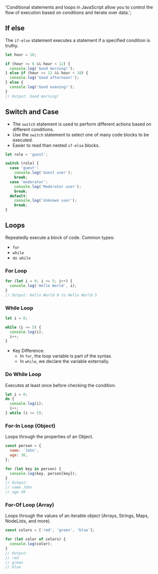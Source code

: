   'Conditional statements and loops in JavaScript allow you to control the flow of execution based on conditions and iterate over data.';

## If else

The `if-else` statement executes a statement if a specified condition is truthy.

```js
let hour = 10;

if (hour >= 6 && hour < 12) {
  console.log('Good morning!');
} else if (hour >= 12 && hour < 18) {
  console.log('Good afternoon!');
} else {
  console.log('Good evening!');
}
// Output: Good morning!
```

## Switch and Case

- The `switch` statement is used to perform different actions based on different conditions.
- Use the `switch` statement to select one of many code blocks to be executed.
- Easier to read than nested `if-else` blocks.

```js
let role = 'guest';

switch (role) {
  case 'guest':
    console.log('Guest user');
    break;
  case 'moderator':
    console.log('Moderator user');
    break;
  default:
    console.log('Unknown user');
    break;
}
```

## Loops

Repeatedly execute a block of code. Common types:

- `for`
- `while`
- `do while`

### For Loop

```js
for (let i = 0; i <= 5; i++) {
  console.log('Hello World', i);
}
// Output: Hello World 0 to Hello World 5
```

### While Loop

```js
let i = 0;

while (i <= 5) {
  console.log(i);
  i++;
}
```

- Key Difference:
  - In `for`, the loop variable is part of the syntax.
  - In `while`, we declare the variable externally.

### Do While Loop

Executes at least once before checking the condition.

```js
let i = 0;
do {
  console.log(i);
  i++;
} while (i <= 5);
```

### For-In Loop (Object)

Loops through the properties of an Object.

```js
const person = {
  name: 'John',
  age: 30,
};

for (let key in person) {
  console.log(key, person[key]);
}
// Output:
// name John
// age 30
```

### For-Of Loop (Array)

Loops through the values of an iterable object (Arrays, Strings, Maps, NodeLists, and more).

```js
const colors = ['red', 'green', 'blue'];

for (let color of colors) {
  console.log(color);
}
// Output:
// red
// green
// blue
```
